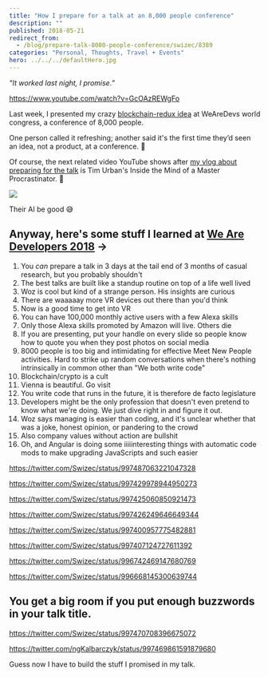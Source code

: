 ```yaml
---
title: "How I prepare for a talk at an 8,000 people conference"
description: ""
published: 2018-05-21
redirect_from:
  - /blog/prepare-talk-8000-people-conference/swizec/8389
categories: "Personal, Thoughts, Travel + Events"
hero: ../../../defaultHero.jpg
---
```


_"It worked last night, I promise.”_

https://www.youtube.com/watch?v=GcOAzREWgFo

Last week, I presented my crazy [blockchain-redux idea](https://swizec.com/blog/blockchain-redux-becomes-useful-part-1/swizec/8311) at WeAreDevs world congress, a conference of 8,000 people.

One person called it refreshing; another said it's the first time they’d seen an idea, not a product, at a conference. 💪

Of course, the next related video YouTube shows after [my vlog about preparing for the talk](https://www.youtube.com/watch?v=GcOAzREWgFo) is Tim Urban's Inside the Mind of a Master Procrastinator. 🤔

![](https://swizec.com/wp-content/uploads/2018/05/Screen_Shot_2018-05-21_at_02.50.00.png)

Their AI be good 😅

## Anyway, here's some stuff I learned at [We Are Developers 2018](https://www.wearedevelopers.com/) →

1.  You _can_ prepare a talk in 3 days at the tail end of 3 months of casual research, but you probably shouldn't
2.  The best talks are built like a standup routine on top of a life well lived
3.  Woz is cool but kind of a strange person. His insights are curious
4.  There are waaaaay more VR devices out there than you'd think
5.  Now is a good time to get into VR
6.  You can have 100,000 monthly active users with a few Alexa skills
7.  Only those Alexa skills promoted by Amazon will live. Others die
8.  If you are presenting, put your handle on every slide so people know how to quote you when they post photos on social media
9.  8000 people is too big and intimidating for effective Meet New People activities. Hard to strike up random conversations when there's nothing intrinsically in common other than "We both write code"
10. Blockchain/crypto is a cult
11. Vienna is beautiful. Go visit
12. You write code that runs in the future, it is therefore de facto legislature
13. Developers might be the only profession that doesn't even pretend to know what we're doing. We just dive right in and figure it out.
14. Woz says managing is easier than coding, and it's unclear whether that was a joke, honest opinion, or pandering to the crowd
15. Also company values without action are bullshit
16. Oh, and Angular is doing some iiiiinteresting things with automatic code mods to make upgrading JavaScripts and such easier

https://twitter.com/Swizec/status/997487063221047328

https://twitter.com/Swizec/status/997429978944950273

https://twitter.com/Swizec/status/997425060850921473

https://twitter.com/Swizec/status/997426249646649344

https://twitter.com/Swizec/status/997400957775482881

https://twitter.com/Swizec/status/997407124727611392

https://twitter.com/Swizec/status/996742469147680769

https://twitter.com/Swizec/status/996668145300639744

## You get a big room if you put enough buzzwords in your talk title.

https://twitter.com/Swizec/status/997470708396675072

https://twitter.com/ngKalbarczyk/status/997469861591879680

Guess now I have to build the stuff I promised in my talk.
